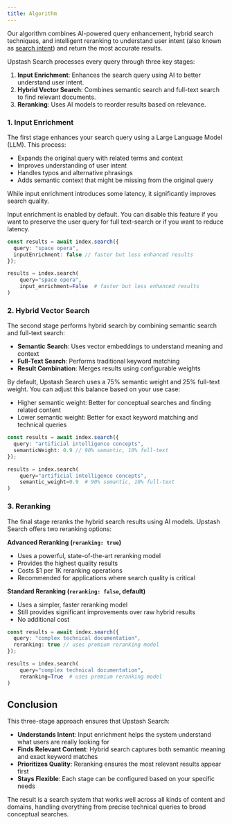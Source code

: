 ```yaml
---
title: Algorithm
---
```


Our algorithm combines AI-powered query enhancement, hybrid search techniques, and intelligent reranking to understand user intent (also known as [search intent](https://backlinko.com/hub/seo/search-intent)) and return the most accurate results.

Upstash Search processes every query through three key stages:
1. **Input Enrichment**: Enhances the search query using AI to better understand user intent.
2. **Hybrid Vector Search**: Combines semantic search and full-text search to find relevant documents.
3. **Reranking**: Uses AI models to reorder results based on relevance.

### 1. Input Enrichment

The first stage enhances your search query using a Large Language Model (LLM). This process:

- Expands the original query with related terms and context
- Improves understanding of user intent
- Handles typos and alternative phrasings
- Adds semantic context that might be missing from the original query

While input enrichment introduces some latency, it significantly improves search quality.

Input enrichment is enabled by default. You can disable this feature if you want to preserve the user query for full text-search or if you want to reduce latency.

<CodeGroup>

```typescript TypeScript
const results = await index.search({
  query: "space opera",
  inputEnrichment: false // faster but less enhanced results
});
```

```python Python
results = index.search(
    query="space opera",
    input_enrichment=False  # faster but less enhanced results
)
```

</CodeGroup>

### 2. Hybrid Vector Search

The second stage performs hybrid search by combining semantic search and full-text search:

- **Semantic Search**: Uses vector embeddings to understand meaning and context
- **Full-Text Search**: Performs traditional keyword matching
- **Result Combination**: Merges results using configurable weights

By default, Upstash Search uses a 75% semantic weight and 25% full-text weight. You can adjust this balance based on your use case:

- Higher semantic weight: Better for conceptual searches and finding related content
- Lower semantic weight: Better for exact keyword matching and technical queries

<CodeGroup>

```typescript TypeScript
const results = await index.search({
  query: "artificial intelligence concepts",
  semanticWeight: 0.9 // 90% semantic, 10% full-text
});
```

```python Python
results = index.search(
    query="artificial intelligence concepts",
    semantic_weight=0.9  # 90% semantic, 10% full-text
)
```

</CodeGroup>

### 3. Reranking

The final stage reranks the hybrid search results using AI models. Upstash Search offers two reranking options:

**Advanced Reranking (`reranking: true`)**
- Uses a powerful, state-of-the-art reranking model
- Provides the highest quality results
- Costs $1 per 1K reranking operations
- Recommended for applications where search quality is critical

**Standard Reranking (`reranking: false`, default)**
- Uses a simpler, faster reranking model
- Still provides significant improvements over raw hybrid results
- No additional cost

<CodeGroup>

```typescript TypeScript
const results = await index.search({
  query: "complex technical documentation",
  reranking: true // uses premium reranking model
});
```

```python Python
results = index.search(
    query="complex technical documentation",
    reranking=True  # uses premium reranking model
)
```

</CodeGroup>

## Conclusion

This three-stage approach ensures that Upstash Search:

- **Understands Intent**: Input enrichment helps the system understand what users are really looking for
- **Finds Relevant Content**: Hybrid search captures both semantic meaning and exact keyword matches
- **Prioritizes Quality**: Reranking ensures the most relevant results appear first
- **Stays Flexible**: Each stage can be configured based on your specific needs

The result is a search system that works well across all kinds of content and domains, handling everything from precise technical queries to broad conceptual searches.
